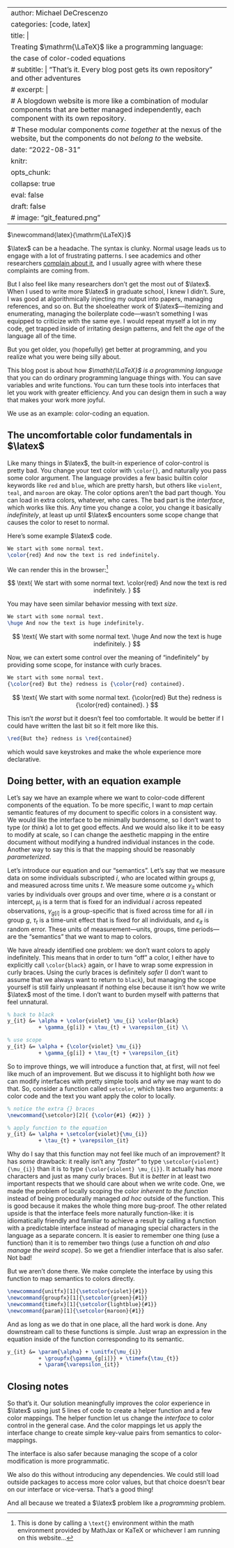 
---
author: Michael DeCrescenzo
categories: [code, latex]
title: |
    Treating $\mathrm{\LaTeX}$ like a programming language:
    the case of color-coded equations
# subtitle: | "That's it. Every blog post gets its own repository" and other adventures
# excerpt: |
#     A blogdown website is more like a combination of modular components that are better managed independently, each component with its own repository.
#     These modular components _come together_ at the nexus of the website, but the components do not _belong to_ the website.
date: "2022-08-31"
knitr:
    opts_chunk:
        collapse: true
        eval: false
draft: false
# image: "git_featured.png"
---

$\newcommand{latex}{\mathrm{\LaTeX}}$

$\latex$ can be a headache.
The syntax is clunky.
Normal usage leads us to engage with a lot of frustrating patterns.
I see academics and other researchers [complain about it](https://twitter.com/RexDouglass/status/1551464194527989760), and I usually agree with where these complaints are coming from.

But I also feel like many researchers don't get the most out of $\latex$.
When I used to write more $\latex$ in graduate school, I knew I didn't.
Sure, I was good at algorithmically injecting my output into papers, managing references, and so on.
But the shoeleather work of $\latex$---itemizing and enumerating, managing the boilerplate code---wasn't something I was equipped to criticize with the same eye.
I would repeat myself a lot in my code, get trapped inside of irritating design patterns, and felt the _age_ of the language all of the time.

But you get older, you (hopefully) get better at programming, and you realize what you were being silly about.

This blog post is about how _$\mathit{\LaTeX}$ is a programming language_ that you can do ordinary programming language things with.
You can save variables and write functions.
You can turn these tools into interfaces that let you work with greater efficiency.
And you can design them in such a way that makes your work more joyful.

We use as an example: color-coding an equation.

## The uncomfortable color fundamentals in $\latex$

Like many things in $\latex$, the built-in experience of color-control is pretty bad.
You change your text color with `\color{}`, and naturally you pass some color argument.
The language provides a few basic builtin color keywords like `red` and `blue`, which are pretty harsh, but others like `violent`, `teal`, and `maroon` are okay.
The color options aren't the bad part though.
You can load in extra colors, whatever, who cares.
The bad part is the _interface_, which works like this.
Any time you change a color, you change it basically _indefinitely_, at least up until $\latex$ encounters some scope change that causes the color to reset to normal.

Here's some example $\latex$ code.

```latex
We start with some normal text.
\color{red} And now the text is red indefinitely.
```

We can render this in the browser:[^mathtext]

[^mathtext]: This is done by calling a `\text{}` environment within the math environment provided by MathJax or KaTeX or whichever I am running on this website...

$$
\text{
    We start with some normal text. 
    \color{red} And now the text is red indefinitely.
}
$$


You may have seen similar behavior messing with text _size_.

```latex
We start with some normal text.
\huge And now the text is huge indefinitely.
```

$$
\text{
    We start with some normal text. 
    \huge And now the text is huge indefinitely.
}
$$

Now, we can extert some control over the meaning of "indefinitely" by providing some scope, for instance with curly braces.

```latex
We start with some normal text. 
{\color{red} But the} redness is {\color{red} contained}.
```

$$
\text{
    We start with some normal text. 
    {\color{red} But the} redness is {\color{red} contained}.
}
$$

This isn't _the worst_ but it doesn't feel too comfortable.
It would be better if I could have written the last bit so it felt more like this.
```latex
\red{But the} redness is \red{contained}
```
which would save keystrokes and make the whole experience more declarative.


## Doing better, with an equation example

Let's say we have an example where we want to color-code different components of the equation.
To be more specific, I want to _map_ certain semantic features of my document to specific colors in a consistent way.
We would like the interface to be minimally burdensome, so I don't want to type (or _think_) a lot to get good effects.
And we would also like it to be easy to modify at scale, so I can change the aesthetic mapping in the entire document without modifying a hundred individual instances in the code.
Another way to say this is that the mapping should be reasonably _parameterized_.

Let's introduce our equation and our "semantics".
Let's say that we measure data on some individuals subscripted $i$, who are located within groups $g$, and measured across time units $t$.
We measure some outcome $y_{it}$ which varies by individuals over groups and over time,
\begin{align}
    y_{it} &= \alpha + \mu_{i} + \gamma_{g[i]} + \tau_{t} + \varepsilon_{it}
\end{align}
where $\alpha$ is a constant or intercept, $\mu_{i}$ is a term that is fixed for an individual $i$ across repeated observations,
$\gamma_{g[i]}$ is a group-specific that is fixed across time for all $i$ in group $g$,
$\tau_{t}$ is a time-unit effect that is fixed for all individuals,
and $\varepsilon_{it}$ is random error.
These units of measurement---units, groups, time periods---are the "semantics" that we want to map to colors.

We have already identified one problem: we don't want colors to apply indefinitely.
This means that in order to turn "off" a color, I either have to explicitly call `\color{black}` again,
or I have to wrap some expression in curly braces.
Using the curly braces is definitely _safer_ (I don't want to assume that we always want to return to `black`),
but managing the scope yourself is still fairly unpleasant if nothing else because it isn't how we write $\latex$ most of the time.
I don't want to burden myself with patterns that feel unnatural.

```latex
% back to black
y_{it} &= \alpha + \color{violet} \mu_{i} \color{black} 
          + \gamma_{g[i]} + \tau_{t} + \varepsilon_{it} \\

% use scope
y_{it} &= \alpha + {\color{violet} \mu_{i}} 
          + \gamma_{g[i]} + \tau_{t} + \varepsilon_{it}
```

\begin{align}
    y_{it} &= \alpha + \color{violet} \mu_{i} \color{black} + \gamma_{g[i]} + \tau_{t} + \varepsilon_{it} \\
    y_{it} &= \alpha + {\color{violet} \mu_{i}} + \gamma_{g[i]} + \tau_{t} + \varepsilon_{it}
\end{align}

So to improve things, we will introduce a function that, at first, will not feel like much of an improvement.
But we discuss it to highlight both _how_ we can modify interfaces with pretty simple tools and _why_ we may want to do that.
So, consider a function called `setcolor`, which takes two arguments: a color code and the text you want apply the color to locally.

```latex
% notice the extra {} braces
\newcommand{\setcolor}[2]{ {\color{#1} {#2}} } 

% apply function to the equation
y_{it} &= \alpha + \setcolor{violet}{\mu_{i}} 
          + \tau_{t} + \varepsilon_{it}
```

\begin{align}
    \newcommand{\setcolor}[2]{ {\color{#1} {#2}} }
    y_{it} &= \alpha + \setcolor{violet}{\mu_{i}} + \gamma_{g[i]} + \tau_{t} + \varepsilon_{it}
\end{align}

Why do I say that this function may not feel like much of an improvement?
It has _some_ drawback: it really isn't any _"faster"_ to type `\setcolor{violent}{\mu_{i}}` than it is to type `{\color{violent} \mu_{i}}`.
It actually has _more_ characters and just as many curly braces.
But it is _better_ in at least two important respects that we should care about when we write code.
One, we made the problem of locally scoping the color _inherent to the function_ instead of being procedurally managed _ad hoc_ outside of the function.
This is good because it makes the whole thing more bug-proof.
The other related upside is that the interface feels more naturally function-like:
it is idiomatically friendly and familiar to achieve a result by calling a function with a predictable interface instead of managing special characters in the language as a separate concern.
It is easier to remember one thing (use a function) than it is to remember two things (use a function _oh and also manage the weird scope_).
So we get a friendlier interface that is also safer.
Not bad!

But we aren't done there.
We make complete the interface by using this function to map semantics to colors directly.

```latex
\newcommand{unitfx}[1]{\setcolor{violet}{#1}}
\newcommand{groupfx}[1]{\setcolor{green}{#1}}
\newcommand{timefx}[1]{\setcolor{lightblue}{#1}}
\newcommand{param}[1]{\setcolor{maroon}{#1}}
```

And as long as we do that in one place, all the hard work is done.
Any downstream call to these functions is simple.
Just wrap an expression in the equation inside of the function corresponding to its semantic.

```latex
y_{it} &= \param{\alpha} + \unitfx{\mu_{i}}
          + \groupfx{\gamma_{g[i]}} + \timefx{\tau_{t}}
          + \param{\varepsilon_{it}}
```

\begin{align}
    \newcommand{unitfx}[1]{\setcolor{violet}{#1}}
    \newcommand{groupfx}[1]{\setcolor{green}{#1}}
    \newcommand{timefx}[1]{\setcolor{orange}{#1}}
    \newcommand{param}[1]{\setcolor{maroon}{#1}}
    y_{it} &= \param{\alpha} + \unitfx{\mu_{i}} + \groupfx{\gamma_{g[i]}} + \timefx{\tau_{t}} + \param{\varepsilon_{it}}
\end{align}


## Closing notes

So that's it.
Our solution meaningfully improves the color experience in $\latex$ using just 5 lines of code to create a helper function and a few color mappings.
The helper function let us change the _interface_ to color control in the general case.
And the color mappings let us apply the interface change to create simple key-value pairs from semantics to color-mappings.

The interface is also safer because managing the scope of a color modification is more programmatic.

We also do this without introducing any dependencies.
We could still load outside packages to access more color values, but that choice doesn't bear on our interface or vice-versa.
That's a good thing!

And all because we treated a $\latex$ problem like a _programming_ problem.



